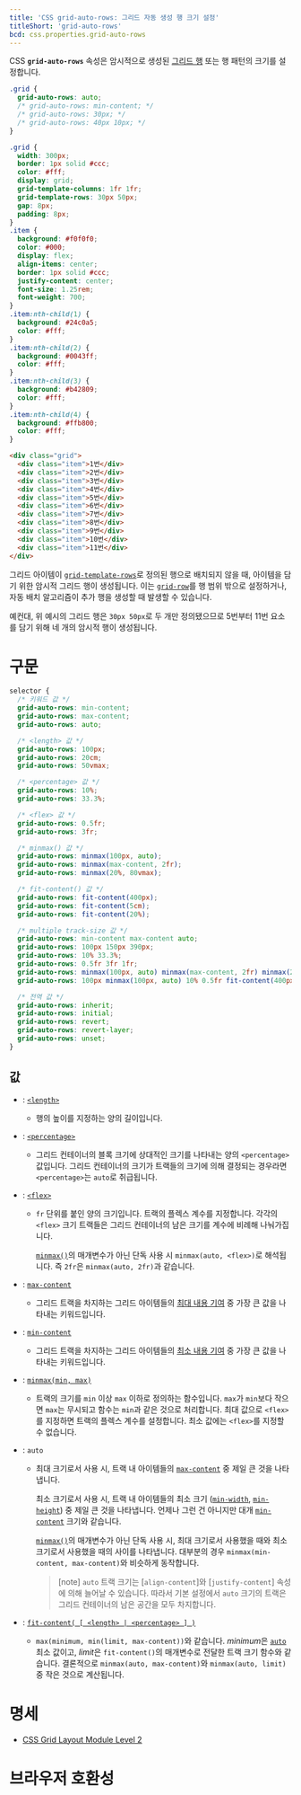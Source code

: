 ```yaml
---
title: 'CSS grid-auto-rows: 그리드 자동 생성 행 크기 설정'
titleShort: 'grid-auto-rows'
bcd: css.properties.grid-auto-rows
---
```


CSS **`grid-auto-rows`** 속성은 암시적으로 생성된 [그리드 행](https://developer.mozilla.org/en-US/docs/Glossary/Grid_Row) 또는 행 패턴의 크기를 설정합니다.

```css hidden name=demo
.grid {
  grid-auto-rows: auto;
  /* grid-auto-rows: min-content; */
  /* grid-auto-rows: 30px; */
  /* grid-auto-rows: 40px 10px; */
}
```

```css hidden editable=false name=demo filename=style
.grid {
  width: 300px;
  border: 1px solid #ccc;
  color: #fff;
  display: grid;
  grid-template-columns: 1fr 1fr;
  grid-template-rows: 30px 50px;
  gap: 8px;
  padding: 8px;
}
.item {
  background: #f0f0f0;
  color: #000;
  display: flex;
  align-items: center;
  border: 1px solid #ccc;
  justify-content: center;
  font-size: 1.25rem;
  font-weight: 700;
}
.item:nth-child(1) {
  background: #24c0a5;
  color: #fff;
}
.item:nth-child(2) {
  background: #0043ff;
  color: #fff;
}
.item:nth-child(3) {
  background: #b42809;
  color: #fff;
}
.item:nth-child(4) {
  background: #ffb800;
  color: #fff;
}
```

```html hidden name=demo
<div class="grid">
  <div class="item">1번</div>
  <div class="item">2번</div>
  <div class="item">3번</div>
  <div class="item">4번</div>
  <div class="item">5번</div>
  <div class="item">6번</div>
  <div class="item">7번</div>
  <div class="item">8번</div>
  <div class="item">9번</div>
  <div class="item">10번</div>
  <div class="item">11번</div>
</div>
```

<LiveExample height={300} lang="css" name="demo" />

그리드 아이템이 [`grid-template-rows`]로 정의된 행으로 배치되지 않을 때, 아이템을 담기 위한 암시적 그리드 행이 생성됩니다. 이는 [`grid-row`]를 행 범위 밖으로 설정하거나, 자동 배치 알고리즘이 추가 행을 생성할 때 발생할 수 있습니다.

예컨대, 위 예시의 그리드 행은 `30px 50px`로 두 개만 정의됐으므로 5번부터 11번 요소를 담기 위해 네 개의 암시적 행이 생성됩니다.

# 구문

```css
selector {
  /* 키워드 값 */
  grid-auto-rows: min-content;
  grid-auto-rows: max-content;
  grid-auto-rows: auto;

  /* <length> 값 */
  grid-auto-rows: 100px;
  grid-auto-rows: 20cm;
  grid-auto-rows: 50vmax;

  /* <percentage> 값 */
  grid-auto-rows: 10%;
  grid-auto-rows: 33.3%;

  /* <flex> 값 */
  grid-auto-rows: 0.5fr;
  grid-auto-rows: 3fr;

  /* minmax() 값 */
  grid-auto-rows: minmax(100px, auto);
  grid-auto-rows: minmax(max-content, 2fr);
  grid-auto-rows: minmax(20%, 80vmax);

  /* fit-content() 값 */
  grid-auto-rows: fit-content(400px);
  grid-auto-rows: fit-content(5cm);
  grid-auto-rows: fit-content(20%);

  /* multiple track-size 값 */
  grid-auto-rows: min-content max-content auto;
  grid-auto-rows: 100px 150px 390px;
  grid-auto-rows: 10% 33.3%;
  grid-auto-rows: 0.5fr 3fr 1fr;
  grid-auto-rows: minmax(100px, auto) minmax(max-content, 2fr) minmax(20%, 80vmax);
  grid-auto-rows: 100px minmax(100px, auto) 10% 0.5fr fit-content(400px);

  /* 전역 값 */
  grid-auto-rows: inherit;
  grid-auto-rows: initial;
  grid-auto-rows: revert;
  grid-auto-rows: revert-layer;
  grid-auto-rows: unset;
}
```

## 값

- : [`<length>`](./length)
  - 행의 높이를 지정하는 양의 길이입니다.
- : [`<percentage>`](./percentage)
  - 그리드 컨테이너의 블록 크기에 상대적인 크기를 나타내는 양의 `<percentage>` 값입니다. 그리드 컨테이너의 크기가 트랙들의 크기에 의해 결정되는 경우라면 `<percentage>`는 `auto`로 취급됩니다.
- : [`<flex>`]

  - `fr` 단위를 붙인 양의 크기입니다. 트랙의 플렉스 계수를 지정합니다. 각각의 `<flex>` 크기 트랙들은 그리드 컨테이너의 남은 크기를 계수에 비례해 나눠가집니다.

    [`minmax()`]의 매개변수가 아닌 단독 사용 시 `minmax(auto, <flex>)`로 해석됩니다. 즉 `2fr`은 `minmax(auto, 2fr)`과 같습니다.

- : [`max-content`]
  - 그리드 트랙을 차지하는 그리드 아이템들의 [최대 내용 기여](https://www.w3.org/TR/css-sizing-3/#max-content) 중 가장 큰 값을 나타내는 키워드입니다.
- : [`min-content`]
  - 그리드 트랙을 차지하는 그리드 아이템들의 [최소 내용 기여](https://www.w3.org/TR/css-sizing-3/#min-content) 중 가장 큰 값을 나타내는 키워드입니다.
- : [`minmax(min, max)`][`minmax()`]
  - 트랙의 크기를 `min` 이상 `max` 이하로 정의하는 함수입니다. `max`가 `min`보다 작으면 `max`는 무시되고 함수는 `min`과 같은 것으로 처리합니다. 최대 값으로 `<flex>`를 지정하면 트랙의 플렉스 계수를 설정합니다. 최소 값에는 `<flex>`를 지정할 수 없습니다.
- : `auto`

  - 최대 크기로서 사용 시, 트랙 내 아이템들의 [`max-content`] 중 제일 큰 것을 나타냅니다.

    최소 크기로서 사용 시, 트랙 내 아이템들의 최소 크기 ([`min-width`], [`min-height`]) 중 제일 큰 것을 나타냅니다. 언제나 그런 건 아니지만 대개 [`min-content`] 크기와 같습니다.

    [`minmax()`]의 매개변수가 아닌 단독 사용 시, 최대 크기로서 사용했을 때와 최소 크기로서 사용했을 때의 사이를 나타냅니다. 대부분의 경우 `minmax(min-content, max-content)`와 비슷하게 동작합니다.

    > [note] `auto` 트랙 크기는 [`align-content`]와 [`justify-content`] 속성에 의해 늘어날 수 있습니다. 따라서 기본 설정에서 `auto` 크기의 트랙은 그리드 컨테이너의 남은 공간을 모두 차지합니다.

- : [`fit-content( [ <length> | <percentage> ] )`][`fit-content()`]
  - `max(minimum, min(limit, max-content))`와 같습니다. *minimum*은 [`auto`](#term-auto) 최소 값이고, *limit*은 `fit-content()`의 매개변수로 전달한 트랙 크기 함수와 같습니다. 결론적으로 `minmax(auto, max-content)`와 `minmax(auto, limit)` 중 작은 것으로 계산됩니다.

# 명세

- [CSS Grid Layout Module Level 2](https://drafts.csswg.org/css-grid/#auto-tracks)

# 브라우저 호환성

<BrowserCompat data={props.bcd} />

[`<custom-ident>`]: https://developer.mozilla.org/en-US/docs/Web/CSS/custom-ident
[`<flex>`]: https://developer.mozilla.org/en-US/docs/Web/CSS/flex_value
[`align-content]: https://developer.mozilla.org/en-US/docs/Web/CSS/align-content
[`fit-content()`]: https://developer.mozilla.org/en-US/docs/Web/CSS/fit-content_function
[`grid-row`]: https://developer.mozilla.org/en-US/docs/Web/CSS/grid-row
[`grid-template-rows`]: ./grid-template-rows
[`jusfity-content`]: https://developer.mozilla.org/en-US/docs/Web/CSS/justify-content
[`max-content`]: https://developer.mozilla.org/en-US/docs/Web/CSS/max-content
[`min-content`]: https://developer.mozilla.org/en-US/docs/Web/CSS/min-content
[`min-height`]: https://developer.mozilla.org/en-US/docs/Web/CSS/min-height
[`min-width`]: https://developer.mozilla.org/en-US/docs/Web/CSS/min-width
[`minmax()`]: https://developer.mozilla.org/en-US/docs/Web/CSS/minmax
[`repeat()`]: https://developer.mozilla.org/en-US/docs/Web/CSS/repeat
